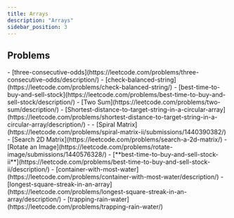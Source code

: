 ```yaml
---
title: Arrays
description: "Arrays"
sidebar_position: 3
---
```



## Problems

<Tabs>
  <TabItem value={"Easy"}>
    - [three-consecutive-odds](https://leetcode.com/problems/three-consecutive-odds/description/)
    - [check-balanced-string](https://leetcode.com/problems/check-balanced-string/)
    - [best-time-to-buy-and-sell-stock](https://leetcode.com/problems/best-time-to-buy-and-sell-stock/description/)
    - [Two Sum](https://leetcode.com/problems/two-sum/description/)
    - [Shortest-distance-to-target-string-in-a-circular-array](https://leetcode.com/problems/shortest-distance-to-target-string-in-a-circular-array/description/)
    - 
  </TabItem>
  <TabItem value={"Medium"}>
    - [Spiral Matrix](https://leetcode.com/problems/spiral-matrix-ii/submissions/1440390382/)
    - [Search 2D Matrix](https://leetcode.com/problems/search-a-2d-matrix/)
    - [Rotate an Image](https://leetcode.com/problems/rotate-image/submissions/1440576328/)
    - [**best-time-to-buy-and-sell-stock-ii**](https://leetcode.com/problems/best-time-to-buy-and-sell-stock-ii/description/)
    - [container-with-most-water](https://leetcode.com/problems/container-with-most-water/description/)
    - [longest-square-streak-in-an-array](https://leetcode.com/problems/longest-square-streak-in-an-array/description/)
  </TabItem>
  <TabItem value="Hard">
    - [trapping-rain-water](https://leetcode.com/problems/trapping-rain-water/)
  </TabItem>
</Tabs>
